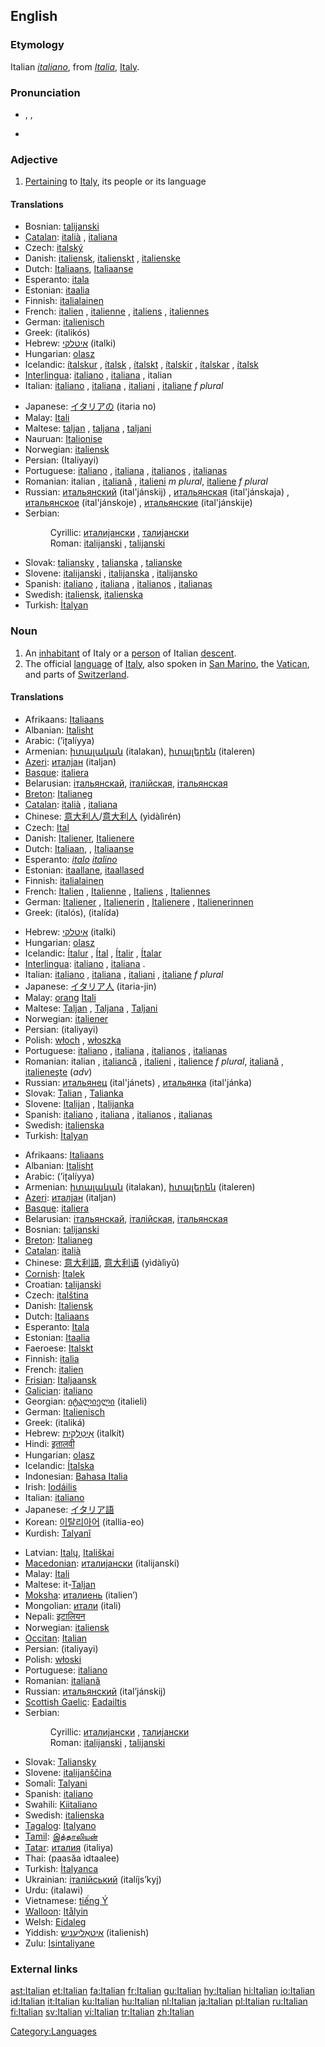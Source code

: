 {{interwiktionary|code=it}}
==English==
{{wikipedia}}

===Etymology===
Italian ''[[italiano]]'', from ''[[Italia]]'', [[Italy]].

===Pronunciation===
*{{AHD|ĭtălʹyən}}, {{IPA|/ɪˈtæljən/}}, {{SAMPA|/I"t{lj@n/}}
*{{audio|en-us-Italian.ogg|Audio (US)}}

===Adjective===
{{en-adj}}

# [[pertain|Pertaining]] to [[Italy]], its people or its language

====Translations====
{{trans-top|pertaining to Italy}}
*Bosnian: [[talijanski]] {{m}}
*[[Catalan]]: [[italià]] {{m}}, [[italiana]] {{f}}
*Czech: [[italský]] {{m}}
*Danish: [[italiensk]], [[italienskt]] {{n}}, [[italienske]] {{p}}
*Dutch: [[Italiaans]], [[Italiaanse]]
*Esperanto: [[itala]]
*Estonian: [[itaalia]]
*Finnish: [[italialainen]]
*French: [[italien]] {{m}}, [[italienne]] {{f}}, [[italiens]] {{m}} {{p}}, [[italiennes]] {{f}} {{p}}
*German: [[italienisch]]
*Greek: {{t+|el|ιταλικός|m|}} (italikós)
*Hebrew: [[איטלקי]] (italki)
*Hungarian: [[olasz]]
*Icelandic: [[ítalskur]] {{m}}, [[ítalsk]] {{f}}, [[ítalskt]] {{n}}, [[ítalskir]] {{m}} {{p}},  [[ítalskar]] {{f}} {{p}}, [[ítalsk]] {{n}} {{p}}
*[[Interlingua]]: [[italiano]] {{m}}, [[italiana]] {{f}}, italian {{n}}
*Italian: [[italiano]] {{m}}, [[italiana]] {{f}}, [[italiani]] {{p}}, [[italiane]] ''f plural''
{{trans-mid}}
*Japanese: [[イタリア]]の (itaria no)
*Malay: [[Itali]]
*Maltese: [[taljan]] {{m}}, [[taljana]] {{f}}, [[taljani]] {{p}}
*Nauruan: [[Italionise]]
*Norwegian: [[italiensk]]
*Persian: {{FAchar|[[ایتالیایی]]}} (Italiyayi)
*Portuguese: [[italiano]] {{m}}, [[italiana]] {{f}}, [[italianos]] {{m}} {{p}}, [[italianas]] {{f}} {{p}}
*Romanian: italian {{m}}, [[italiană]] {{f}}, [[italieni]] ''m plural'', [[italiene]] ''f plural''
*Russian: [[итальянский]] (ital'jánskij) {{m}}, [[итальянская]] (ital'jánskaja) {{f}}, [[итальянское]] (ital'jánskoje) {{n}}, [[итальянские]] (ital'jánskije) {{p}}
*Serbian:
*:Cyrillic: [[италијански]] {{m}}, [[талијански]] {{m}}
*:Roman: [[italijanski#Serbian|italijanski]] {{m}}, [[talijanski#Serbian|talijanski]] {{m}}
*Slovak: [[taliansky]] {{m}}, [[talianska]] {{f}}, [[talianske]] {{n}}
*Slovene: [[italijanski]] {{m}}, [[italijanska]] {{f}}, [[italijansko]] {{n}}
*Spanish: [[italiano]] {{m}}, [[italiana]] {{f}}, [[italianos]] {{m}} {{p}}, [[italianas]] {{f}} {{p}}
*Swedish: [[italiensk]], [[italienska]] {{p}}
*Turkish: [[İtalyan]]
{{trans-bottom}}

===Noun===
{{en-noun}}

# An [[inhabitant]] of Italy or a [[person]] of Italian [[descent]].
# The official [[language]] of [[Italy]], also spoken in [[San Marino]], the [[Vatican]], and parts of [[Switzerland]].

====Translations====
{{trans-top|'''person'''}}
*Afrikaans: [[Italiaans]]
*Albanian: [[Italisht]]
*Arabic: {{ARchar|[[إيطالية]]}} (’iʈalíyya) {{f}}
*Armenian: [[իտալական]] (italakan), [[իտալերեն]] (italeren)
*[[Azeri]]: [[италјан]] (italjan)
*[[Basque]]: [[italiera]]
*Belarusian: [[італьянскай]], [[італійская]], [[італьянская]]
*[[Breton]]: [[Italianeg]]
*[[Catalan]]: [[italià]] {{m}}, [[italiana]] {{f}}
*Chinese: [[意大利人]]/[[意大利人]] (yìdàlìrén)
*Czech: [[Ital]] {{m}}
*Danish: [[Italiener]], [[Italienere]] {{p}}
*Dutch: [[Italiaan]], {{m}}, [[Italiaanse]] {{f}}
*Esperanto: ''[[italo]]'' {{m}} ''[[italino]]'' {{f}}
*Estonian: [[itaallane]], [[itaallased]] {{p}}
*Finnish: [[italialainen]]
*French: [[Italien]] {{m}}, [[Italienne]] {{f}}, [[Italiens]] {{m}} {{p}}, [[Italiennes]] {{f}} {{p}}
*German: [[Italiener]] {{m}}, [[Italienerin]] {{f}}, [[Italienere]] {{m}} {{p}}, [[Italienerinnen]] {{f}} {{p}}
*Greek: {{t|el|Ιταλός|m|}} (italós), {{t|el|Ιταλίδα|f|}} (italída)
{{trans-mid}}
*Hebrew: [[איטלקי]] (italki)
*Hungarian: [[olasz]]
*Icelandic: [[Ítalur]] {{m}}, [[Ítal]] {{f}}, [[Ítalir]] {{m}} {{p}}, [[Ítalar]] {{f}} {{p}}
*[[Interlingua]]: [[italiano]] {{m}}, [[italiana]] {{f}}.
*Italian: [[italiano]] {{m}}, [[italiana]] {{f}}, [[italiani]] {{p}}, [[italiane]] ''f plural''
*Japanese: [[イタリア人]] (itaria-jin)
*Malay: [[orang]] [[Itali]]
*Maltese: [[Taljan]] {{m}}, [[Taljana]] {{f}}, [[Taljani]] {{p}}
*Norwegian: [[italiener]] {{m}}
*Persian: {{FAchar|[[ایتالیایی]]}} (italiyayi)
*Polish: [[włoch]] {{m}}, [[włoszka]] {{f}}
*Portuguese: [[italiano]] {{m}}, [[italiana]] {{f}}, [[italianos]] {{m}} {{p}}, [[italianas]] {{f}} {{p}}
*Romanian: italian {{m}}, [[italiancă]] {{f}}, [[italieni]] {{p}}, [[italience]] ''f plural'', [[italiană]] {{f}}, [[italieneşte]] (''adv'')<!--remove the adverb from here-->
*Russian: [[итальянец]] (ital'jánets) {{m}}, [[итальянка]] (ital'jánka) {{f}}
*Slovak: [[Talian#Slovak|Talian]] {{m}}, [[Talianka#Slovak|Talianka]] {{f}}
*Slovene: [[Italijan]] {{m}}, [[Italijanka]] {{f}}
*Spanish: [[italiano]] {{m}}, [[italiana]] {{f}}, [[italianos]] {{m}} {{p}}, [[italianas]] {{f}} {{p}}
*Swedish: [[italienska]]
*Turkish: [[İtalyan]]
{{trans-bottom}}

{{trans-top|'''language'''}}
*Afrikaans: [[Italiaans]]
*Albanian: [[Italisht]]
*Arabic: {{ARchar|[[إيطالية]]}} (’iʈalíyya) {{f}}
*Armenian: [[իտալական]] (italakan), [[իտալերեն]] (italeren)
*[[Azeri]]: [[италјан]] (italjan)
*[[Basque]]: [[italiera]]
*Belarusian: [[італьянскай]], [[італійская]], [[італьянская]]
*Bosnian: [[talijanski]] {{m}}
*[[Breton]]: [[Italianeg]]
*[[Catalan]]: [[italià]] {{m}}
*Chinese: [[意大利語]], [[意大利语]] (yìdàlìyǔ)
*[[Cornish]]: [[Italek]]
*Croatian: [[talijanski]]
*Czech: [[italština]] {{f}}
*Danish: [[Italiensk]]
*Dutch: [[Italiaans]]
*Esperanto: [[Itala]]
*Estonian: [[Itaalia]]
*Faeroese: [[Italskt]]
*Finnish: [[italia]]
*French: [[italien]] {{m}}
*[[Frisian]]: [[Italjaansk]]
*[[Galician]]: [[italiano]]
*Georgian: [[იტალიელი]] (italieli)
*German: [[Italienisch]] {{n}}
*Greek: {{t+|el|ιταλικά|n|p}} (italiká)
*Hebrew: [[איטלקית|אִיטַלְקִית]] (italkít)
*Hindi: [[इतालवी]]
*Hungarian: [[olasz]]
*Icelandic: [[Ítalska]]
*Indonesian: [[Bahasa Italia]]
*Irish: [[Iodáilis]]
*Italian: [[italiano]] {{m}}
*Japanese: [[イタリア語]]
*Korean: [[이탈리아어]] (itallia-eo)
*Kurdish: [[Talyanî]]
{{trans-mid}}
*Latvian: [[Italų]], [[Itališkai]]
*[[Macedonian]]: [[италијански]] (italijanski)
*Malay: [[Itali]]
*Maltese: it-[[Taljan]]
*[[Moksha]]: [[италиень]] (italien’)
*Mongolian: [[итали]] (itali)
*Nepali: [[इटालियन]]
*Norwegian: [[italiensk]] {{m}}
*[[Occitan]]: [[Italian#Occitan|Italian]]
*Persian: {{FAchar|[[ایتالیایی]]}} (italiyayi)
*Polish: [[włoski]]
*Portuguese: [[italiano]]
*Romanian: [[italiană]]
*Russian: [[итальянский]] (ital’jánskij)
*[[Scottish Gaelic]]: [[Eadailtis]] {{f}}
*Serbian:
*:Cyrillic: [[италијански]] {{m}}, [[талијански]] {{m}}
*:Roman: [[italijanski#Serbian|italijanski]] {{m}}, [[talijanski#Serbian|talijanski]] {{m}}
*Slovak: [[Taliansky]]
*Slovene: [[italijanščina]] {{f}}
*Somali: [[Talyani]]
*Spanish: [[italiano]]
*Swahili: [[Kiitaliano]]
*Swedish: [[italienska]]
*[[Tagalog]]: [[Italyano]]
*[[Tamil]]: [[இத்தாலியன்]]
*[[Tatar]]: [[италия]] (italiya)
*Thai: {{THchar|[[ภาษาอิตาลี]]}} (paasăa ìdtaalee)
*Turkish: [[İtalyanca]]
*Ukrainian: [[італійський]] (italíjs’kyj)
*Urdu: {{URchar|[[اٹالوی]]}} (italawi)
*Vietnamese: [[tiếng Ý]]
*[[Walloon]]: [[Itålyin]]
*Welsh: [[Eidaleg]]
*Yiddish: [[איטאַליעניש]] (italienish)
*Zulu: [[Isintaliyane]]
{{trans-bottom}}

===External links===
{{ethnologue|code=ita}}

[[Category:Languages]]

[[ast:Italian]]
[[et:Italian]]
[[fa:Italian]]
[[fr:Italian]]
[[gu:Italian]]
[[hy:Italian]]
[[hi:Italian]]
[[io:Italian]]
[[id:Italian]]
[[it:Italian]]
[[ku:Italian]]
[[hu:Italian]]
[[nl:Italian]]
[[ja:Italian]]
[[pl:Italian]]
[[ru:Italian]]
[[fi:Italian]]
[[sv:Italian]]
[[vi:Italian]]
[[tr:Italian]]
[[zh:Italian]]